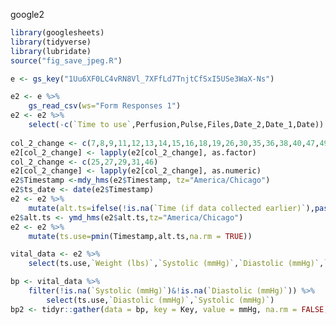 google2
```r
library(googlesheets)
library(tidyverse)
library(lubridate)
source("fig_save_jpeg.R")
```
```r
e <- gs_key("1Uu6XF0LC4vRN8Vl_7XFfLd7TnjtCfSxI5USe3WaX-Ns")
```

```r
e2 <- e %>%
    gs_read_csv(ws="Form Responses 1")
e2 <- e2 %>%
    select(-c(`Time to use`,Perfusion,Pulse,Files,Date_2,Date_1,Date))
   
col_2_change <- c(7,8,9,11,12,13,14,15,16,18,19,26,30,35,36,38,40,47,49)
e2[col_2_change] <- lapply(e2[col_2_change], as.factor)
col_2_change <- c(25,27,29,31,46)
e2[col_2_change] <- lapply(e2[col_2_change], as.numeric)
e2$Timestamp <-mdy_hms(e2$Timestamp, tz="America/Chicago")
e2$ts_date <- date(e2$Timestamp) 
e2 <- e2 %>%
    mutate(alt.ts=ifelse(!is.na(`Time (if data collected earlier)`),paste(ts_date,`Time (if data collected earlier)`, sep=" "),NA))
e2$alt.ts <- ymd_hms(e2$alt.ts,tz="America/Chicago")
e2 <- e2 %>%
    mutate(ts.use=pmin(Timestamp,alt.ts,na.rm = TRUE))

vital_data <- e2 %>%
    select(ts.use,`Weight (lbs)`,`Systolic (mmHg)`,`Diastolic (mmHg)`,`Heart Rate (bmp)`,`Overnight heart rate (bpm)`,`Overnight O2 Sat.`,`Overnight Heart Rate Alarm`,Glucose, `Temperature f`, `BP method`) 

bp <- vital_data %>%
    filter(!is.na(`Systolic (mmHg)`)&!is.na(`Diastolic (mmHg)`)) %>%
        select(ts.use,`Diastolic (mmHg)`,`Systolic (mmHg)`)
bp2 <- tidyr::gather(data = bp, key = Key, value = mmHg, na.rm = FALSE, `Diastolic (mmHg)`, `Systolic (mmHg)`)


```